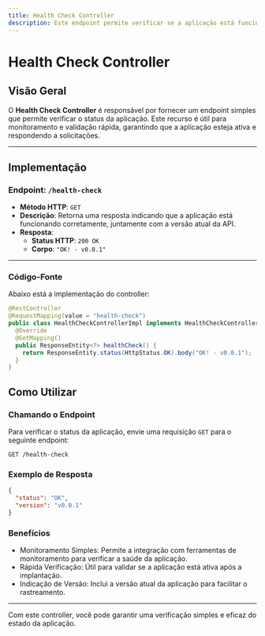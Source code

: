 ```yaml
---
title: Health Check Controller
description: Este endpoint permite verificar se a aplicação está funcionando corretamente e mostra sua versão.
---
```


# Health Check Controller

## Visão Geral

O **Health Check Controller** é responsável por fornecer um endpoint simples que permite verificar o status da aplicação. Este recurso é útil para monitoramento e validação rápida, garantindo que a aplicação esteja ativa e respondendo a solicitações.

---

## Implementação

### Endpoint: `/health-check`

- **Método HTTP**: `GET`
- **Descrição**: Retorna uma resposta indicando que a aplicação está funcionando corretamente, juntamente com a versão atual da API.
- **Resposta**:
  - **Status HTTP**: `200 OK`
  - **Corpo**: `"OK! - v0.0.1"`

---

### Código-Fonte

Abaixo está a implementação do controller:

```java
@RestController
@RequestMapping(value = "health-check")
public class HealthCheckControllerImpl implements HealthCheckController {
  @Override
  @GetMapping()
  public ResponseEntity<?> healthCheck() {
    return ResponseEntity.status(HttpStatus.OK).body("OK! - v0.0.1");
  }
}
```

## Como Utilizar

### Chamando o Endpoint

Para verificar o status da aplicação, envie uma requisição `GET` para o seguinte endpoint:

`GET /health-check`

### Exemplo de Resposta

```json
{
  "status": "OK",
  "version": "v0.0.1"
}
```

### Benefícios

- Monitoramento Simples: Permite a integração com ferramentas de monitoramento para verificar a saúde da aplicação.
- Rápida Verificação: Útil para validar se a aplicação está ativa após a implantação.
- Indicação de Versão: Inclui a versão atual da aplicação para facilitar o rastreamento.

--- 

Com este controller, você pode garantir uma verificação simples e eficaz do estado da aplicação.

